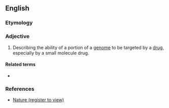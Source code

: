 ==English==

===Etymology===
{{suffix|en|drug|able}}

===Adjective===
{{en-adj}}

# {{lb|en|genetics|medicine}} Describing the ability of a portion of a [[genome]] to be targeted by a [[drug]], especially by a small molecule drug.

====Related terms====
* {{l|en|druggability}}

===References===
* [http://www.nature.com/nrd/journal/v6/n3/full/nrd2275.html Nature (register to view)]